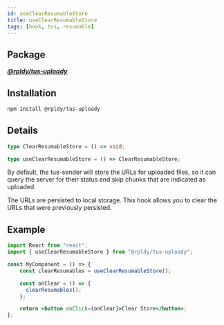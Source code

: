 ```yaml
---
id: useClearResumableStore
title: useClearResumableStore
tags: [hook, tus, resumable]
---
```


## Package

**_[@rpldy/tus-uploady](../../packages/rpldy-tus-uploady)_**

## Installation

```bash npm2yarn
npm install @rpldy/tus-uploady
```

## Details

```typescript
type ClearResumableStore = () => void;

type useClearResumableStore = () => ClearResumableStore;
```

By default, the tus-sender will store the URLs for uploaded files, so it can query
the server for their status and skip chunks that are indicated as uploaded.

The URLs are persisted to local storage. This hook allows you to clear the URLs that were previously persisted.

## Example

```jsx
import React from "react";
import { useClearResumableStore } from "@rpldy/tus-uploady";

const MyComponent = () => {
	const clearResumables = useClearResumableStore();

    const onClear = () => {
      clearResumables();
    };

    return <button onClick={onClear}>Clear Store</button>;
};
```
